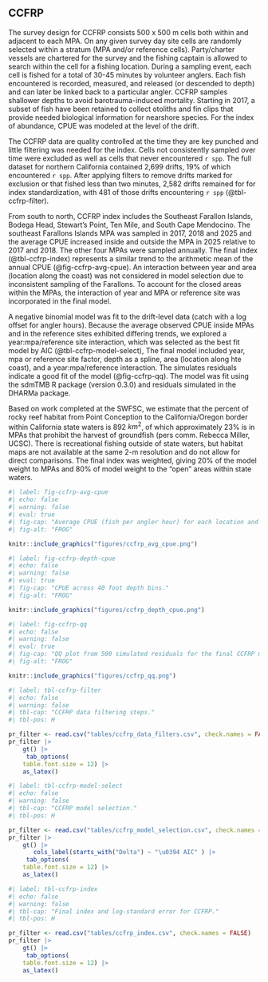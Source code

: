 
## CCFRP

The survey design for CCFRP consists 500 x 500 m cells both within and adjacent to each MPA. On any given survey day site cells are randomly  selected within a stratum (MPA and/or reference cells). Party/charter vessels are chartered for the survey and the fishing captain is allowed to search within the cell for a fishing location.  During a sampling event, each cell is fished for a total of 30-45 minutes by volunteer anglers. Each fish encountered is recorded, measured, and released (or descended to depth) and can later be linked back to a particular angler. CCFRP samples shallower depths to avoid barotrauma-induced mortality. Starting in 2017, a subset of fish have been retained to collect otoliths and fin clips that provide needed biological information for nearshore species. For the index of abundance, CPUE was modeled at the level of the drift.

The CCFRP data are quality controlled at the time they are key punched and little filtering was needed for the index. Cells not consistently sampled over time were excluded as well as cells that never encountered `r spp`. The full dataset for northern California contained 2,699 drifts, 19% of which encountered `r spp`.  After applying filters to remove drifts marked for exclusion or that fished less than two minutes, 2,582 drifts remained for for index standardization, with 481 of those drifts encountering `r spp` (@tbl-ccfrp-filter).

From south to north, CCFRP index includes the Southeast Farallon Islands, Bodega Head, Stewart's Point, Ten Mile, and South Cape Mendocino. The southeast Farallons Islands MPA was sampled in 2017, 2018 and 2025 and the average CPUE increased inside and outside the MPA in 2025 relative to 2017 and 2018.  The other four MPAs were sampled annually. The final index (@tbl-ccfrp-index) represents a similar trend to the arithmetic mean of the annual CPUE (@fig-ccfrp-avg-cpue). An interaction between year and area (location along the coast) was not considered in model selection due to inconsistent sampling of the Farallons. To account for the closed areas within the MPAs, the interaction of year and MPA or reference site was incorporated in the final model.

A negative binomial model was fit to the drift-level data (catch with a log offset for angler hours). Because the average observed CPUE inside MPAs and in the reference sites exhibited differing trends, we explored a year:mpa/reference site interaction, which was selected as the best fit model by AIC (@tbl-ccfrp-model-select), The final model included year, mpa or reference site factor, depth as a spline, area (location along hte coast), and a year:mpa/reference interaction. The simulates residuals indicate a good fit of the model (@fig-ccfrp-qq). The model was fit using the sdmTMB R package (version 0.3.0) and residuals simulated in the DHARMa package. 

Based on work completed at the SWFSC, we estimate that the percent of rocky reef habitat from Point Conception to the California/Oregon border within California state waters is 892 $km^2$, of which approximately 23% is in MPAs that prohibit the harvest of groundfish (pers comm. Rebecca Miller, UCSC). There is recreational fishing outside of state waters, but habitat maps are not available at the same 2-m resolution and do not allow for direct comparisons. The final index was weighted, giving 20% of the model weight to MPAs and 80% of model weight to the "open" areas within state waters.

```r
#| label: fig-ccfrp-avg-cpue
#| echo: false 
#| warning: false 
#| eval: true 
#| fig-cap: "Average CPUE (fish per angler hour) for each location and site."
#| fig-alt: "FROG"

knitr::include_graphics("figures/ccfrp_avg_cpue.png")

```


```r
#| label: fig-ccfrp-depth-cpue
#| echo: false 
#| warning: false 
#| eval: true 
#| fig-cap: "CPUE across 40 foot depth bins."
#| fig-alt: "FROG"

knitr::include_graphics("figures/ccfrp_depth_cpue.png")

```

```r
#| label: fig-ccfrp-qq
#| echo: false 
#| warning: false 
#| eval: true 
#| fig-cap: "QQ plot from 500 simulated residuals for the final CCFRP model."
#| fig-alt: "FROG"

knitr::include_graphics("figures/ccfrp_qq.png")

```



```r
#| label: tbl-ccfrp-filter
#| echo: false
#| warning: false
#| tbl-cap: "CCFRP data filtering steps."
#| tbl-pos: H

pr_filter <- read.csv("tables/ccfrp_data_filters.csv", check.names = FALSE)
pr_filter |>
    gt() |>
     tab_options(
    table.font.size = 12) |>
    as_latex()
```


```r
#| label: tbl-ccfrp-model-select
#| echo: false
#| warning: false
#| tbl-cap: "CCFRP model selection."
#| tbl-pos: H

pr_filter <- read.csv("tables/ccfrp_model_selection.csv", check.names = FALSE)
pr_filter |>
    gt() |>
       cols_label(starts_with("Delta") ~ "\u0394 AIC" ) |>
     tab_options(
    table.font.size = 12) |>
    as_latex()
```


```r
#| label: tbl-ccfrp-index
#| echo: false
#| warning: false
#| tbl-cap: "Final index and log-standard error for CCFRP."
#| tbl-pos: H

pr_filter <- read.csv("tables/ccfrp_index.csv", check.names = FALSE)
pr_filter |>
    gt() |>
     tab_options(
    table.font.size = 12) |>
    as_latex()
```

\pagebreak